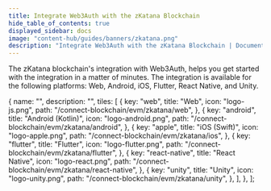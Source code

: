 ```yaml
---
title: Integrate Web3Auth with the zKatana Blockchain
hide_table_of_contents: true
displayed_sidebar: docs
image: "content-hub/guides/banners/zkatana.png"
description: "Integrate Web3Auth with the zKatana Blockchain | Documentation - Web3Auth"
---
```



<SEO
  title="Integrate Web3Auth with the zKatana Blockchain"
  description="Integrate Web3Auth with the zKatana Blockchain | Documentation - Web3Auth"
  image="https://web3auth.io/docs/content-hub/guides/banners/zkatana.png"
  slug="/connect-blockchain/evm/zkatana"
/>

The zKatana blockchain's integration with Web3Auth, helps you get started with the integration in a matter of minutes. The integration is available
for the following platforms: Web, Android, iOS, Flutter, React Native, and Unity.

  {
    name: "",
    description: "",
    tiles: [
      {
        key: "web",
        title: "Web",
        icon: "logo-js.png",
        path: "/connect-blockchain/evm/zkatana/web",
      },
      {
        key: "android",
        title: "Android (Kotlin)",
        icon: "logo-android.png",
        path: "/connect-blockchain/evm/zkatana/android",
      },
      {
        key: "apple",
        title: "iOS (Swift)",
        icon: "logo-apple.png",
        path: "/connect-blockchain/evm/zkatana/ios",
      },
      {
        key: "flutter",
        title: "Flutter",
        icon: "logo-flutter.png",
        path: "/connect-blockchain/evm/zkatana/flutter",
      },
      {
        key: "react-native",
        title: "React Native",
        icon: "logo-react.png",
        path: "/connect-blockchain/evm/zkatana/react-native",
      },
      {
        key: "unity",
        title: "Unity",
        icon: "logo-unity.png",
        path: "/connect-blockchain/evm/zkatana/unity",
      },
    ],
  },
];

<Tiles tileGroups={zKatana} />
